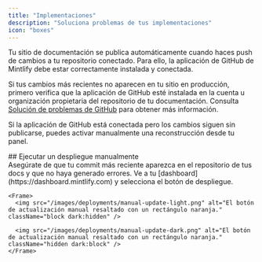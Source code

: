 ```yaml
---
title: "Implementaciones"
description: "Soluciona problemas de tus implementaciones"
icon: "boxes"
---
```


Tu sitio de documentación se publica automáticamente cuando haces push de cambios a tu repositorio conectado. Para ello, la aplicación de GitHub de Mintlify debe estar correctamente instalada y conectada.

Si tus cambios más recientes no aparecen en tu sitio en producción, primero verifica que la aplicación de GitHub esté instalada en la cuenta u organización propietaria del repositorio de tu documentación. Consulta [Solución de problemas de GitHub](/es/settings/github#troubleshooting) para obtener más información.

Si la aplicación de GitHub está conectada pero los cambios siguen sin publicarse, puedes activar manualmente una reconstrucción desde tu panel.

<div id="manually-triggering-a-deployment">
  ## Ejecutar un despliegue manualmente
</div>

<Steps>
  <Step title="Verifica que tu último commit se haya aplicado correctamente.">
    Asegúrate de que tu commit más reciente aparezca en el repositorio de tus docs y que no haya generado errores.
  </Step>

  <Step title="Ejecuta un despliegue manualmente.">
    Ve a tu [dashboard](https://dashboard.mintlify.com) y selecciona el botón de despliegue.

    <Frame>
      <img src="/images/deployments/manual-update-light.png" alt="El botón de actualización manual resaltado con un rectángulo naranja." className="block dark:hidden" />

      <img src="/images/deployments/manual-update-dark.png" alt="El botón de actualización manual resaltado con un rectángulo naranja." className="hidden dark:block" />
    </Frame>
  </Step>
</Steps>
